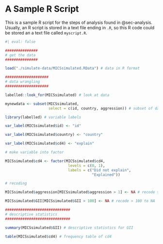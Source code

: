 # A Sample R Script {#sec-Rscript}

This is a sample R script for the steps of analysis found in @sec-analysis. Usually, an R script is stored in a text file ending in `.R`, so this R code could be stored an a text file called `myscript.R`.

```r
#| eval: false

###############
# get the data
###############

load("./simulate-data/MICSsimulated.RData") # data in R format

####################
# data wrangling
####################

labelled::look_for(MICSsimulated) # look at data

mynewdata <- subset(MICSsimulated,
                    select = c(id, country, aggression)) # subset of data

library(labelled) # variable labels

var_label(MICSsimulated$id) <- "id"

var_label(MICSsimulated$country) <- "country"

var_label(MICSsimulated$cd4) <- "explain"

# make variable into factor

MICSsimulated$cd4 <- factor(MICSsimulated$cd4,
                             levels = c(0, 1),
                             labels = c("Did not explain",
                                        "Explained"))

# recoding

MICSsimulated$aggression[MICSsimulated$aggression > 1] <- NA # recode > 1 to NA

MICSsimulated$GII[MICSsimulated$GII > 100] <- NA # recode > 100 to NA

##############################
# descriptive statistics
##############################

summary(MICSsimulated$GII) # descriptive statistics for GII

table(MICSsimulated$cd4) # frequency table of cd4

```
